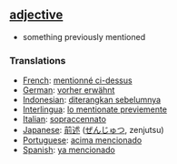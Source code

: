 == [[adjective]] == 
* something previously mentioned

=== Translations === 
*[[French]]: [[mentionné ci-dessus]] 
*[[German]]: [[vorher erwähnt]] 
*[[Indonesian]]: [[diterangkan sebelumnya]] 
*[[Interlingua]]: [[lo mentionate previemente]] 
*[[Italian]]: [[sopraccennato]] 
*[[Japanese]]: [[前述]] ([[ぜんじゅつ]], zenjutsu) 
*[[Portuguese]]: [[acima mencionado]] 
*[[Spanish]]: [[ya mencionado]]